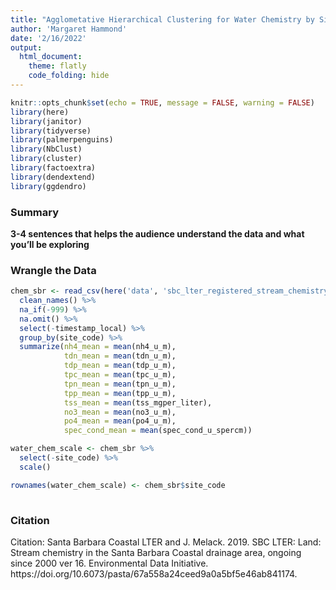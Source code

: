 ```yaml
---
title: "Agglometative Hierarchical Clustering for Water Chemistry by Site"
author: 'Margaret Hammond'
date: '2/16/2022'
output: 
  html_document:
    theme: flatly
    code_folding: hide
---
```


```r
knitr::opts_chunk$set(echo = TRUE, message = FALSE, warning = FALSE)
library(here)
library(janitor)
library(tidyverse)
library(palmerpenguins)
library(NbClust)
library(cluster)
library(factoextra)
library(dendextend)
library(ggdendro)
```

### Summary
**3-4 sentences that helps the audience understand the data and what you'll be exploring**

### Wrangle the Data

```r
chem_sbr <- read_csv(here('data', 'sbc_lter_registered_stream_chemistry.csv')) %>% 
  clean_names() %>% 
  na_if(-999) %>% 
  na.omit() %>% 
  select(-timestamp_local) %>% 
  group_by(site_code) %>% 
  summarize(nh4_mean = mean(nh4_u_m),
            tdn_mean = mean(tdn_u_m),
            tdp_mean = mean(tdp_u_m),
            tpc_mean = mean(tpc_u_m),
            tpn_mean = mean(tpn_u_m),
            tpp_mean = mean(tpp_u_m),
            tss_mean = mean(tss_mgper_liter),
            no3_mean = mean(no3_u_m),
            po4_mean = mean(po4_u_m),
            spec_cond_mean = mean(spec_cond_u_spercm))

water_chem_scale <- chem_sbr %>% 
  select(-site_code) %>% 
  scale()

rownames(water_chem_scale) <- chem_sbr$site_code
  
```



### Citation
Citation: Santa Barbara Coastal LTER and J. Melack. 2019. SBC LTER: Land: Stream chemistry in the Santa Barbara Coastal drainage area, ongoing since 2000 ver 16. Environmental Data Initiative. https://doi.org/10.6073/pasta/67a558a24ceed9a0a5bf5e46ab841174. 
